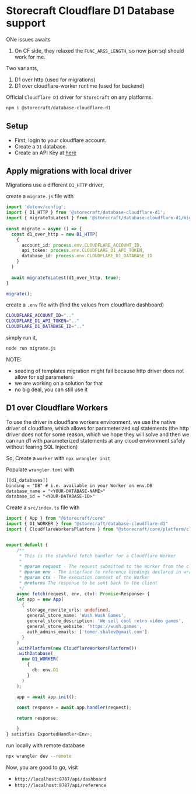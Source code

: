 # **Storecraft** Cloudflare D1 Database support

ONe issues awaits
1. On CF side, they relaxed the `FUNC_ARGS_LENGTH`, so now json sql should work for me.

Two variants,
1. D1 over http (used for migrations)
2. D1 over cloudflare-worker runtime (used for backend)

Official `Cloudflare D1` driver for `StoreCraft` on any platforms.

```bash
npm i @storecraft/database-cloudflare-d1
```

## Setup

- First, login to your cloudflare account.
- Create a `D1` database.
- Create an API Key at [here](https://dash.cloudflare.com/profile/api-tokens)


## Apply migrations with local driver

Migrations use a different `D1_HTTP` driver,

create a `migrate.js` file with

```ts
import 'dotenv/config';
import { D1_HTTP } from '@storecraft/database-cloudflare-d1';
import { migrateToLatest } from '@storecraft/database-cloudflare-d1/migrate.js';
 
const migrate = async () => {
  const d1_over_http = new D1_HTTP(
    {
      account_id: process.env.CLOUDFLARE_ACCOUNT_ID,
      api_token: process.env.CLOUDFLARE_D1_API_TOKEN,
      database_id: process.env.CLOUDFLARE_D1_DATABASE_ID
    }
  )
  
  await migrateToLatest(d1_over_http, true);
}

migrate();
```

create a `.env` file with (find the values from cloudflare dashboard)
```zsh
CLOUDFLARE_ACCOUNT_ID=".."
CLOUDFLARE_D1_API_TOKEN=".."
CLOUDFLARE_D1_DATABASE_ID=".."
```

simply run it,

```zsh
node run migrate.js
```

NOTE: 
- seeding of templates migration might fail because http driver does not allow for sql parameters
- we are working on a solution for that
- no big deal, you can still use it


## D1 over Cloudflare Workers

To use the driver in cloudflare workers environment, we use the native driver
of cloudflare, which allows for parameterized sql statements (the http driver does not for some
reason, which we hope they will solve and then we can run d1 with parameterized statements
at any cloud environment safely without fearing SQL Injection)

So, Create a `worker` with `npx wrangler init`

Populate `wrangler.toml` with 

```txt
[[d1_databases]]
binding = "DB" # i.e. available in your Worker on env.DB
database_name = "<YOUR-DATABASE-NAME>"
database_id = "<YOUR-DATABASE-ID>"
```

Create a `src/index.ts` file with

```ts
import { App } from "@storecraft/core"
import { D1_WORKER } from "@storecraft/database-cloudflare-d1"
import { CloudflareWorkersPlatform } from "@storecraft/core/platform/cloudflare-workers"


export default {
	/**
	 * This is the standard fetch handler for a Cloudflare Worker
	 *
	 * @param request - The request submitted to the Worker from the client
	 * @param env - The interface to reference bindings declared in wrangler.toml
	 * @param ctx - The execution context of the Worker
	 * @returns The response to be sent back to the client
	 */
	async fetch(request, env, ctx): Promise<Response> {
    let app = new App(
      {
        storage_rewrite_urls: undefined,
        general_store_name: 'Wush Wush Games',
        general_store_description: 'We sell cool retro video games',
        general_store_website: 'https://wush.games',
        auth_admins_emails: ['tomer.shalev@gmail.com']
      }
    )
    .withPlatform(new CloudflareWorkersPlatform())
    .withDatabase(
      new D1_WORKER(
        {
          db: env.D1
        } 
      )
    );

    app = await app.init();
    
    const response = await app.handler(request);

    return response;

	},
} satisfies ExportedHandler<Env>;

```

run locally with remote database

```zsh
npx wrangler dev --remote
```

Now, you are good to go, visit
- `http://localhost:8787/api/dashboard`
- `http://localhost:8787/api/reference`
